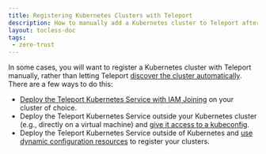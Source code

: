 ```yaml
---
title: Registering Kubernetes Clusters with Teleport
description: How to manually add a Kubernetes cluster to Teleport after creating it.
layout: tocless-doc
tags:
 - zero-trust
---
```


In some cases, you will want to register a Kubernetes cluster with Teleport
manually, rather than letting Teleport [discover the cluster
automatically](../../auto-discovery/kubernetes/kubernetes.mdx). There are a few ways to do
this:

- [Deploy the Teleport Kubernetes
  Service with IAM Joining](iam-joining.mdx) on your cluster of
  choice.
- Deploy the Teleport Kubernetes Service outside your Kubernetes cluster (e.g.,
  directly  on a virtual machine) and [give it access to a
  kubeconfig](static-kubeconfig.mdx).
- Deploy the Teleport Kubernetes Service outside of Kubernetes  and [use dynamic
  configuration resources](dynamic-registration.mdx) to
  register your clusters.

